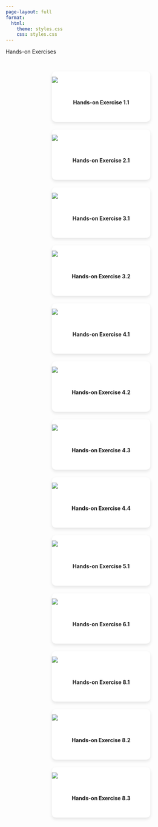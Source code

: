 ---
page-layout: full
format:
  html:
    theme: styles.css
    css: styles.css
---

::: text-center
[Hands-on Exercises]{.fs-2}
:::

::::::::::::::::::::::::::::: {.exercise-grid style="display: grid; grid-template-columns: repeat(auto-fit, minmax(260px, 1fr)); gap: 20px; justify-items: center; padding-top: 30px; max-width: 1200px; margin: auto;"}
:::: {.card style="width: 260px; background-color: #fff; border-radius: 10px; box-shadow: 0 4px 8px rgba(0,0,0,0.1); overflow: hidden;"}
<a href="Hands-on_Ex01/Hands-onExercise1.1.qmd" style="text-decoration: none; color: inherit;"> ![](/images/icon.jpg)

::: {style="padding: 15px; text-align: center;"}
**Hands-on Exercise 1.1**
:::

</a>
::::

:::: {.card style="width: 260px; background-color: #fff; border-radius: 10px; box-shadow: 0 4px 8px rgba(0,0,0,0.1); overflow: hidden;"}
<a href="Hands-on_Ex02/Hands-onExercise2.1.qmd" style="text-decoration: none; color: inherit;"> ![](/images/icon.jpg)

::: {style="padding: 15px; text-align: center;"}
**Hands-on Exercise 2.1**
:::

</a>
::::

:::: {.card style="width: 260px; background-color: #fff; border-radius: 10px; box-shadow: 0 4px 8px rgba(0,0,0,0.1); overflow: hidden;"}
<a href="Hands-on_Ex03/Hands-onExercise3.1.qmd" style="text-decoration: none; color: inherit;"> ![](/images/icon.jpg)

::: {style="padding: 15px; text-align: center;"}
**Hands-on Exercise 3.1**
:::

</a>
::::

:::: {.card style="width: 260px; background-color: #fff; border-radius: 10px; box-shadow: 0 4px 8px rgba(0,0,0,0.1); overflow: hidden;"}
<a href="Hands-on_Ex03/Hands-onExercise3.2.qmd" style="text-decoration: none; color: inherit;"> ![](/images/icon.jpg)

::: {style="padding: 15px; text-align: center;"}
**Hands-on Exercise 3.2**
:::

</a>
::::

:::: {.card style="width: 260px; background-color: #fff; border-radius: 10px; box-shadow: 0 4px 8px rgba(0,0,0,0.1); overflow: hidden;"}
<a href="Hands-on_Ex04/Hands-onExercise4.1.qmd" style="text-decoration: none; color: inherit;"> ![](/images/icon.jpg)

::: {style="padding: 15px; text-align: center;"}
**Hands-on Exercise 4.1**
:::

</a>
::::

:::: {.card style="width: 260px; background-color: #fff; border-radius: 10px; box-shadow: 0 4px 8px rgba(0,0,0,0.1); overflow: hidden;"}
<a href="Hands-on_Ex04/Hands-onExercise4.2.qmd" style="text-decoration: none; color: inherit;"> ![](/images/icon.jpg)

::: {style="padding: 15px; text-align: center;"}
**Hands-on Exercise 4.2**
:::

</a>
::::

:::: {.card style="width: 260px; background-color: #fff; border-radius: 10px; box-shadow: 0 4px 8px rgba(0,0,0,0.1); overflow: hidden;"}
<a href="Hands-on_Ex04/Hands-onExercise4.3.qmd" style="text-decoration: none; color: inherit;"> ![](/images/icon.jpg)

::: {style="padding: 15px; text-align: center;"}
**Hands-on Exercise 4.3**
:::

</a>
::::

:::: {.card style="width: 260px; background-color: #fff; border-radius: 10px; box-shadow: 0 4px 8px rgba(0,0,0,0.1); overflow: hidden;"}
<a href="Hands-on_Ex04/Hands-onExercise4.4.qmd" style="text-decoration: none; color: inherit;"> ![](/images/icon.jpg)

::: {style="padding: 15px; text-align: center;"}
**Hands-on Exercise 4.4**
:::

</a>
::::

:::: {.card style="width: 260px; background-color: #fff; border-radius: 10px; box-shadow: 0 4px 8px rgba(0,0,0,0.1); overflow: hidden;"}
<a href="Hands-on_Ex05/Hands-onExercise5.1.qmd" style="text-decoration: none; color: inherit;"> ![](/images/icon.jpg)

::: {style="padding: 15px; text-align: center;"}
**Hands-on Exercise 5.1**
:::

</a>
::::

:::: {.card style="width: 260px; background-color: #fff; border-radius: 10px; box-shadow: 0 4px 8px rgba(0,0,0,0.1); overflow: hidden;"}
<a href="Hands-on_Ex06/Hands-onExercise6.1.qmd" style="text-decoration: none; color: inherit;"> ![](/images/icon.jpg)

::: {style="padding: 15px; text-align: center;"}
**Hands-on Exercise 6.1**
:::

</a>
::::

:::: {.card style="width: 260px; background-color: #fff; border-radius: 10px; box-shadow: 0 4px 8px rgba(0,0,0,0.1); overflow: hidden;"}
<a href="Hands-on_Ex08/Hands-onExercise8.1.qmd" style="text-decoration: none; color: inherit;"> ![](/images/icon.jpg)

::: {style="padding: 15px; text-align: center;"}
**Hands-on Exercise 8.1**
:::

</a>
::::

:::: {.card style="width: 260px; background-color: #fff; border-radius: 10px; box-shadow: 0 4px 8px rgba(0,0,0,0.1); overflow: hidden;"}
<a href="Hands-on_Ex08/Hands-onExercise8.2.qmd" style="text-decoration: none; color: inherit;"> ![](/images/icon.jpg)

::: {style="padding: 15px; text-align: center;"}
**Hands-on Exercise 8.2**
:::

</a>
::::

:::: {.card style="width: 260px; background-color: #fff; border-radius: 10px; box-shadow: 0 4px 8px rgba(0,0,0,0.1); overflow: hidden;"}
<a href="Hands-on_Ex08/Hands-onExercise8.3.qmd" style="text-decoration: none; color: inherit;"> ![](/images/icon.jpg)

::: {style="padding: 15px; text-align: center;"}
**Hands-on Exercise 8.3**
:::

</a>
::::
:::::::::::::::::::::::::::::
